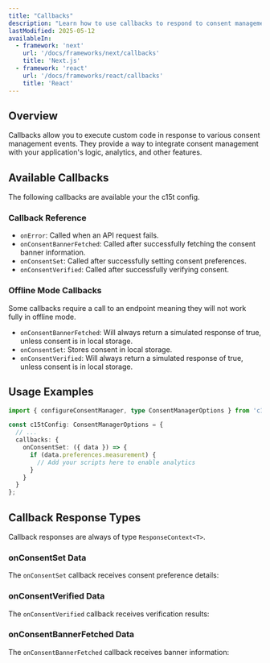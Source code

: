 ```yaml
---
title: "Callbacks"
description: "Learn how to use callbacks to respond to consent management events in both JavaScript and React applications."
lastModified: 2025-05-12
availableIn:
  - framework: 'next'
    url: '/docs/frameworks/next/callbacks'
    title: 'Next.js'
  - framework: 'react'
    url: '/docs/frameworks/react/callbacks'
    title: 'React'
---
```


## Overview

Callbacks allow you to execute custom code in response to various consent management events. They provide a way to integrate consent management with your application's logic, analytics, and other features.

## Available Callbacks

The following callbacks are available your the c15t config.

### Callback Reference

- `onError`: Called when an API request fails.
- `onConsentBannerFetched`: Called after successfully fetching the consent banner information.
- `onConsentSet`: Called after successfully setting consent preferences.
- `onConsentVerified`: Called after successfully verifying consent.

### Offline Mode Callbacks

Some callbacks require a call to an endpoint meaning they will not work fully in offline mode.

- `onConsentBannerFetched`: Will always return a simulated response of true, unless consent is in local storage.
- `onConsentSet`: Stores consent in local storage.
- `onConsentVerified`: Will always return a simulated response of true, unless consent is in local storage.



## Usage Examples

```typescript
import { configureConsentManager, type ConsentManagerOptions } from 'c15t';

const c15tConfig: ConsentManagerOptions = {
  // ...
  callbacks: {
    onConsentSet: ({ data }) => {
      if (data.preferences.measurement) {
        // Add your scripts here to enable analytics
      }
    }
  }
};
```

## Callback Response Types

Callback responses are always of type `ResponseContext<T>`. 

<AutoTypeTable path="./packages/core/c15t/src/client/types.ts" name="ResponseContext" />

### onConsentSet Data

The `onConsentSet` callback receives consent preference details:

<AutoTypeTable path="./packages/core/src/client/client-interface.ts" name="ConsentSetCallbackPayload" />

### onConsentVerified Data

The `onConsentVerified` callback receives verification results:

<AutoTypeTable path="./packages/core/c15t/src/client/client-interface.ts" name="ConsentVerifiedCallbackPayload" />

### onConsentBannerFetched Data

The `onConsentBannerFetched` callback receives banner information:

<AutoTypeTable path="./packages/core/src/client/client-interface.ts" name="ConsentBannerFetchedCallbackPayload" />
